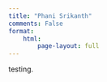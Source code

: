 ```yaml
---
title: "Phani Srikanth"
comments: False
format: 
    html: 
        page-layout: full
---
```


testing.